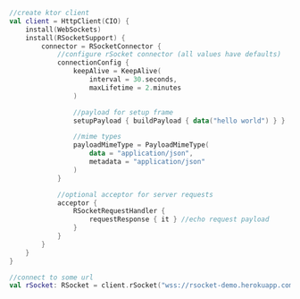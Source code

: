 ```kotlin
//create ktor client
val client = HttpClient(CIO) {
    install(WebSockets)
    install(RSocketSupport) {
        connector = RSocketConnector {
            //configure rSocket connector (all values have defaults)
            connectionConfig {
                keepAlive = KeepAlive(
                    interval = 30.seconds,
                    maxLifetime = 2.minutes
                )

                //payload for setup frame
                setupPayload { buildPayload { data("hello world") } }

                //mime types
                payloadMimeType = PayloadMimeType(
                    data = "application/json",
                    metadata = "application/json"
                )
            }

            //optional acceptor for server requests
            acceptor {
                RSocketRequestHandler {
                    requestResponse { it } //echo request payload
                }
            }
        }
    }
}

//connect to some url
val rSocket: RSocket = client.rSocket("wss://rsocket-demo.herokuapp.com/rsocket")
```
